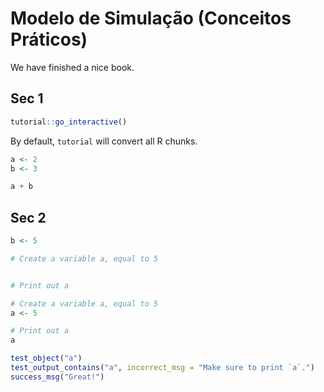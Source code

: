 # Modelo de Simulação (Conceitos Práticos) {#model_pratical}

We have finished a nice book.

<script src=https://cdn.datacamp.com/datacamp-light-latest.min.js></script>

## Sec 1
    
```r
tutorial::go_interactive()
```

By default, `tutorial` will convert all R chunks.

```r
a <- 2
b <- 3

a + b
```

## Sec 2

```r
b <- 5
```

```r
# Create a variable a, equal to 5


# Print out a

```

```r
# Create a variable a, equal to 5
a <- 5

# Print out a
a
```

```r
test_object("a")
test_output_contains("a", incorrect_msg = "Make sure to print `a`.")
success_msg("Great!")
```
